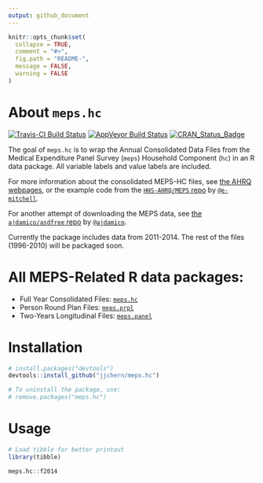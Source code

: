 ```yaml
---
output: github_document
---
```


<!-- README.md is generated from README.Rmd. Please edit that file -->

```r
knitr::opts_chunk$set(
  collapse = TRUE,
  comment = "#>",
  fig.path = "README-",
  message = FALSE,
  warning = FALSE
)
```

# About `meps.hc`

[![Travis-CI Build Status](https://travis-ci.org/jjchern/meps.hc.svg?branch=master)](https://travis-ci.org/jjchern/meps.hc)
[![AppVeyor Build Status](https://ci.appveyor.com/api/projects/status/github/jjchern/meps.hc?branch=master&svg=true)](https://ci.appveyor.com/project/jjchern/meps.hc)
[![CRAN_Status_Badge](http://www.r-pkg.org/badges/version/meps.hc)](https://cran.r-project.org/package=meps.hc)

The goal of `meps.hc` is to wrap the Annual Consolidated Data Files from the 
Medical Expenditure Panel Survey (`meps`) Household Component (`hc`) in an R 
data package. All variable labels and value labels are included.

For more information about the consolidated MEPS-HC files, see [the AHRQ webpages](https://meps.ahrq.gov/mepsweb/data_stats/download_data_files_results.jsp?cboDataYear=All&cboDataTypeY=1%2CHousehold+Full+Year+File&buttonYearandDataType=Search&cboPufNumber=All&SearchTitle=Consolidated+Data), or the example code from the [`HHS-AHRQ/MEPS` repo](https://github.com/HHS-AHRQ/MEPS) by [`@e-mitchell`](https://github.com/e-mitchell).

For another attempt of downloading the MEPS data, see [the `ajdamico/asdfree` repo ](https://github.com/ajdamico/asdfree/tree/master/Medical%20Expenditure%20Panel%20Survey) by [`@ajdamico`](https://github.com/ajdamico).

Currently the package includes data from 2011-2014. The rest of the files (1996-2010) will be packaged soon.

# All MEPS-Related R data packages:

- Full Year Consolidated Files: [`meps.hc`](https://github.com/jjchern/meps.hc)
- Person Round Plan Files: [`meps.prpl`](https://github.com/jjchern/meps.prpl)
- Two-Years Longitudinal Files: [`meps.panel`](https://github.com/jjchern/meps.panel)

# Installation

```R
# install.packages("devtools")
devtools::install_github("jjchern/meps.hc")

# To uninstall the package, use:
# remove.packages("meps.hc")
```

# Usage

```r
# Load tibble for better printout
library(tibble)

meps.hc::f2014
```

